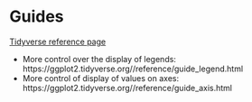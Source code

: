 # Guides

[Tidyverse reference page](https://ggplot2.tidyverse.org//reference/index.html#guides-axes-and-legends)


- More control over the display of legends: https://ggplot2.tidyverse.org//reference/guide_legend.html
- More control of display of values on axes: https://ggplot2.tidyverse.org//reference/guide_axis.html